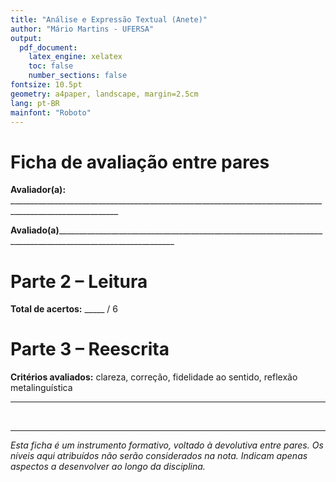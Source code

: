 ```yaml
---
title: "Análise e Expressão Textual (Anete)"
author: "Mário Martins - UFERSA"
output: 
  pdf_document:
    latex_engine: xelatex
    toc: false
    number_sections: false
fontsize: 10.5pt
geometry: a4paper, landscape, margin=2.5cm
lang: pt-BR
mainfont: "Roboto"
---
```


# Ficha de avaliação entre pares

**Avaliador(a):** _________________________________________________________________________________________________________

**Avaliado(a)**___________________________________________________________________________________________________________  

\section*{Parte 1 – Escrita}

\begin{tabular}{|p{4.0cm}|p{4.7cm}|p{4.7cm}|p{4.7cm}|p{4.7cm}|}
\hline
\textbf{Critério} & \textbf{4 – Excelente} & \textbf{3 – Bom} & \textbf{2 – Regular} & \textbf{1 – Insuficiente} \\
\hline
\textbf{Coerência global} & Ideias muito bem articuladas e altamente fluídas & Ideias bem articuladas e fluídas & Ideias pouco articuladas e pouco fluídas & Ideias desarticuladas e nada fluídas \\
\hline
\textbf{Coesão textual} & Conectores e mecanismos coesivos muito bem empregados e variados & Conectores e mecanismos coesivos bem empregados & Conectores e mecanismos coesivos pouco variados ou mal distribuídos & Conectores e mecanismos coesivos ausentes ou inadequados \\
\hline
\textbf{Adequação à proposta} & Responde plenamente à proposta, com exemplos muito pertinentes & Responde adequadamente à proposta, com exemplos pertinentes & Responde parcialmente à proposta, com exemplos pouco claros ou incompletos & Não responde à proposta ou foge totalmente ao tema \\
\hline
\textbf{Norma-padrão escrita} & Sem desvios gramaticais & Poucos desvios gramaticais, sem prejuízo para a compreensão & Vários desvios gramaticais, que dificultam a leitura & Muitos desvios gramaticais, que comprometem a compreensão \\
\hline
\textbf{Capacidade argumentativa} & Apresenta argumentos muito relevantes e bem articulados & Apresenta argumentos relevantes e articulados & Apresenta argumentos pouco relevantes ou pouco articulados & Não apresenta argumentos ou apresenta argumentos irrelevantes e desarticulados \\
\hline
\end{tabular}

# Parte 2 – Leitura

**Total de acertos:** _____ / 6

\begin{tabular}{|p{4.0cm}|p{20.0cm}|}
\hline
\textbf{Nível} & \textbf{Descrição} \\
\hline
4 – Excelente & Acertou 6 questões – domínio pleno da leitura inferencial e crítica \\
\hline
3 – Bom & Acertou 4 a 5 questões – boa compreensão, com pequenas falhas \\
\hline
2 – Regular & Acertou 2 a 3 questões – compreensão parcial e dificuldades em inferência e análise \\
\hline
1 – Insuficiente & Acertou 0 a 1 questão – dificuldades evidentes de leitura e inferência textual \\
\hline
\end{tabular}

\vspace{0.5cm}

# Parte 3 – Reescrita

**Critérios avaliados:** clareza, correção, fidelidade ao sentido, reflexão metalinguística

\begin{tabular}{|p{4.0cm}|p{4.7cm}|p{4.7cm}|p{4.7cm}|p{4.7cm}|}

\hline
\textbf{Critério} & \textbf{4 – Excelente} & \textbf{3 – Bom} & \textbf{2 – Regular} & \textbf{1 – Insuficiente} \\
\hline
\textbf{Clareza e objetividade} & Texto muito claro, muito bem estruturado e altamente objetivo & Texto claro, bem estruturado e objetivo & Texto pouco claro, com estrutura frágil e objetividade limitada & Texto confuso, desorganizado e sem objetividade \\
\hline
\textbf{Correção linguística} & Sem desvios gramaticais e ortográficos & Pouquíssimos desvios gramaticais, sem prejuízo à compreensão & Vários desvios que dificultam a leitura & Muitos desvios que comprometem seriamente a compreensão \\
\hline
\textbf{Preservação do sentido} & Sentido totalmente preservado, com fidelidade ao texto original & Sentido majoritariamente preservado, com alterações mínimas & Sentido parcialmente preservado, com perdas importantes & Sentido comprometido ou totalmente perdido \\
\hline
\textbf{Justificativa da reescrita} & Justificativa muito clara, pertinente e bem fundamentada & Justificativa clara e pertinente & Justificativa pouco clara ou pouco fundamentada & Justificativa ausente ou irrelevante \\
\hline
\end{tabular}

\vspace{2.5cm}

---

\section*{Síntese}

\begin{tabular}{|p{6.5cm}|p{2.5cm}|}
\hline
\textbf{Domínio avaliado} & \textbf{Nível (1 a 4)} \\
\hline
Produção textual (peso 4) & \hspace{2cm} \\
\hline
Leitura e interpretação (peso 3) & \hspace{2cm} \\
\hline
Reescrita e revisão textual (peso 3) & \hspace{2cm} \\
\hline
\end{tabular}

\vspace{0.5cm}

\noindent\textbf{Nota final (0 a 10):} \underline{\hspace{2cm}}  
\hfill \textit{\small (Calcular com base na fórmula abaixo)}

\vspace{0.3cm}

\begin{quote}
\footnotesize
\textbf{Fórmula de cálculo:}  
Nota final = $\frac{(N_1 \times 4) + (N_2 \times 3) + (N_3 \times 3)}{10}$  
em que:  
$N_1$ = nota da produção textual,  
$N_2$ = nota da leitura e interpretação,  
$N_3$ = nota da reescrita e revisão textual.
\end{quote}

\vspace{4cm}

---

*Esta ficha é um instrumento formativo, voltado à devolutiva entre pares. Os níveis aqui atribuídos não serão considerados na nota. Indicam apenas aspectos a desenvolver ao longo da disciplina.*

